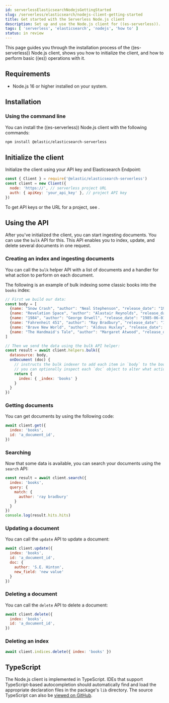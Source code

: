 ```yaml
---
id: serverlessElasticsearchNodejsGettingStarted
slug: /serverless/elasticsearch/nodejs-client-getting-started
title: Get started with the Serverless Node.js client
description: Set up and use the Node.js client for ((es-serverless)).
tags: [ 'serverless', 'elasticsearch', 'nodejs', 'how to' ]
status: in review
---
```


<DocBadge template="technical preview" />
This page guides you through the installation process of the ((es-serverless)) Node.js 
client, shows you how to initialize the client, and how to perform basic 
((es)) operations with it.

## Requirements

* Node.js 16 or higher installed on your system.

## Installation

### Using the command line

You can install the ((es-serverless)) Node.js client with the following 
commands:

```bash
npm install @elastic/elasticsearch-serverless
```

## Initialize the client

Initialize the client using your API key and Elasticsearch Endpoint:

```js
const { Client } = require('@elastic/elasticsearch-serverless')
const client = new Client({
  node: 'https://', // serverless project URL
  auth: { apiKey: 'your_api_key' }, // project API key
})
```

To get API keys or the URL for a project, see <DocLink id="serverlessElasticsearchGetStarted" />.

## Using the API

After you've initialized the client, you can start ingesting documents.
You can use the `bulk` API for this.
This API enables you to index, update, and delete several documents in one request.

### Creating an index and ingesting documents

You can call the `bulk` helper API with a list of documents and a handler for 
what action to perform on each document. 

The following is an example of bulk indexing some classic books into the `books` 
index:

```js
// First we build our data:
const body = [
  {name: "Snow Crash", "author": "Neal Stephenson", "release_date": "1992-06-01", "page_count": 470},
  {name: "Revelation Space", "author": "Alastair Reynolds", "release_date": "2000-03-15", "page_count": 585},
  {name: "1984", "author": "George Orwell", "release_date": "1985-06-01", "page_count": 328},
  {name: "Fahrenheit 451", "author": "Ray Bradbury", "release_date": "1953-10-15", "page_count": 227},
  {name: "Brave New World", "author": "Aldous Huxley", "release_date": "1932-06-01", "page_count": 268},
  {name: "The Handmaid's Tale", "author": "Margaret Atwood", "release_date": "1985-06-01", "page_count": 311}
]

// Then we send the data using the bulk API helper:
const result = await client.helpers.bulk({
  datasource: body,
  onDocument (doc) {
    // instructs the bulk indexer to add each item in `body` to the books index
    // you can optionally inspect each `doc` object to alter what action is performed per document
    return {
      index: { _index: 'books' }
    }
  }
})
```


### Getting documents

You can get documents by using the following code:

```js
await client.get({
  index: 'books',
  id: 'a_document_id',
})
```


### Searching

Now that some data is available, you can search your documents using the `search` API:

```js
const result = await client.search({
  index: 'books',
  query: {
    match: {
      author: 'ray bradbury'
    }
  }
})
console.log(result.hits.hits)
```


### Updating a document

You can call the `update` API to update a document:

```js
await client.update({
  index: 'books',
  id: 'a_document_id',
  doc: {
    author: 'S.E. Hinton',
    new_field: 'new value'
  }
})
```

### Deleting a document

You can call the `delete` API to delete a document:

```js
await client.delete({
  index: 'books',
  id: 'a_document_id',
})
```


### Deleting an index


```js
await client.indices.delete({ index: 'books' })
```


## TypeScript

The Node.js client is implemented in TypeScript. IDEs that support
TypeScript-based autocompletion should automatically find and load the 
appropriate declaration files in the package's `lib` directory.
The source TypeScript can also be 
[viewed on GitHub](https://github.com/elastic/elasticsearch-serverless-js/tree/main/src).
